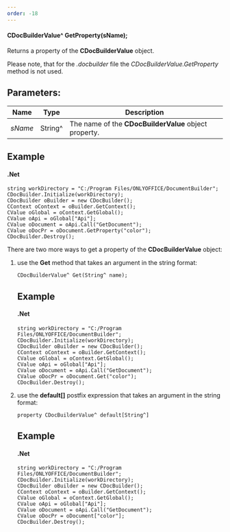 ```yaml
---
order: -18
---
```

#### CDocBuilderValue^ GetProperty(sName);

Returns a property of the **CDocBuilderValue** object.

Please note, that for the *.docbuilder* file the *CDocBuilderValue.GetProperty* method is not used.

## Parameters:

| Name    | Type    | Description                                           |
| ------- | ------- | ----------------------------------------------------- |
| *sName* | String^ | The name of the **CDocBuilderValue** object property. |

## Example

#### .Net

```
string workDirectory = "C:/Program Files/ONLYOFFICE/DocumentBuilder";
CDocBuilder.Initialize(workDirectory);
CDocBuilder oBuilder = new CDocBuilder();
CContext oContext = oBuilder.GetContext();
CValue oGlobal = oContext.GetGlobal();
CValue oApi = oGlobal["Api"];
CValue oDocument = oApi.Call("GetDocument");
CValue oDocPr = oDocument.GetProperty("color");
CDocBuilder.Destroy();
```

There are two more ways to get a property of the **CDocBuilderValue** object:

1. use the **Get** method that takes an argument in the string format:

   ```
   CDocBuilderValue^ Get(String^ name);
   ```

   ## Example

   #### .Net

   ```
   string workDirectory = "C:/Program Files/ONLYOFFICE/DocumentBuilder";
   CDocBuilder.Initialize(workDirectory);
   CDocBuilder oBuilder = new CDocBuilder();
   CContext oContext = oBuilder.GetContext();
   CValue oGlobal = oContext.GetGlobal();
   CValue oApi = oGlobal["Api"];
   CValue oDocument = oApi.Call("GetDocument");
   CValue oDocPr = oDocument.Get("color");
   CDocBuilder.Destroy();
   ```

2. use the **default\[]** postfix expression that takes an argument in the string format:

   ```
   property CDocBuilderValue^ default[String^]
   ```

   ## Example

   #### .Net

   ```
   string workDirectory = "C:/Program Files/ONLYOFFICE/DocumentBuilder";
   CDocBuilder.Initialize(workDirectory);
   CDocBuilder oBuilder = new CDocBuilder();
   CContext oContext = oBuilder.GetContext();
   CValue oGlobal = oContext.GetGlobal();
   CValue oApi = oGlobal["Api"];
   CValue oDocument = oApi.Call("GetDocument");
   CValue oDocPr = oDocument["color"];
   CDocBuilder.Destroy();
   ```
